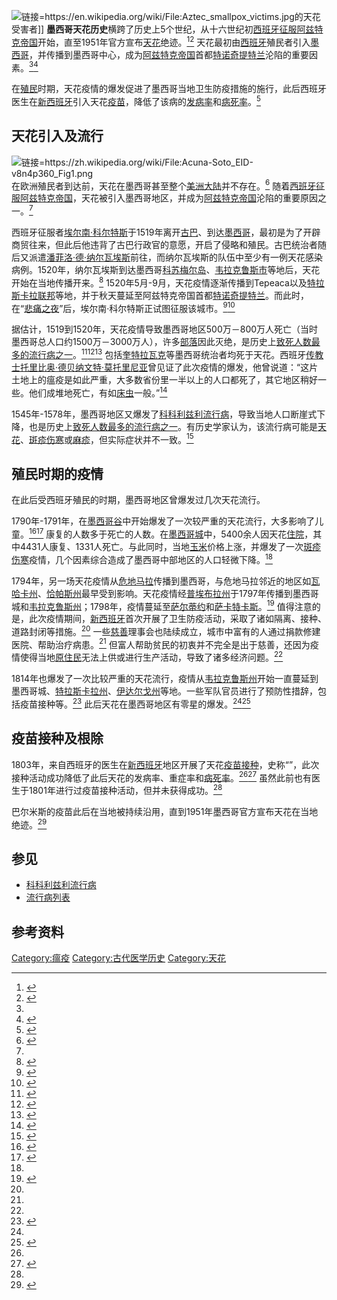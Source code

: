 [[File:Aztec_smallpox_victims.jpg|链接=https://en.wikipedia.org/wiki/File:Aztec_smallpox_victims.jpg]]的天花受害者]]
'''墨西哥天花历史'''横跨了历史上5个世纪，从十六世纪初[[西班牙征服阿兹特克帝国|西班牙征服阿兹特克帝国]]开始，直至1951年官方宣布[[天花|天花]]绝迹。<ref>{{Cite journal|title=[Historical perspective of smallpox in Mexico: emergence, elimination, and risk of reemergence due to bioterrorism]|url=https://pubmed.ncbi.nlm.nih.gov/15259344/|last=Franco-Paredes|first=Carlos|last2=Lammoglia|first2=Lorena|date=2004-05|journal=Gaceta Medica De Mexico|issue=3|volume=140|pages=321–327|issn=0016-3813|pmid=15259344|last3=Santos-Preciado|first3=José Ignacio|access-date=2020-12-22|archive-date=2020-11-01|archive-url=https://web.archive.org/web/20201101025003/https://pubmed.ncbi.nlm.nih.gov/15259344/|dead-url=no}}</ref><ref name=":0">{{Cite journal|title=Revising the Conquest of Mexico: Smallpox, Sources, and Populations|url=https://www.jstor.org/stable/205099|last=Brooks|first=Francis J.|date=1993|journal=The Journal of Interdisciplinary History|issue=1|doi=10.2307/205099|volume=24|pages=1–29|issn=0022-1953|access-date=2020-12-22|archive-date=2020-11-12|archive-url=https://web.archive.org/web/20201112040029/https://www.jstor.org/stable/205099|dead-url=no}}</ref> 天花最初由[[西班牙|西班牙]]殖民者引入[[墨西哥|墨西哥]]，并传播到墨西哥中心，成为[[阿兹特克帝国|阿兹特克帝国]]首都[[特诺奇提特兰|特诺奇提特兰]]沦陷的重要因素。<ref name=":0" /><ref>{{Cite web|title=How smallpox devastated the Aztecs – and helped Spain conquer an American civilization 500 years ago|url=https://www.pbs.org/newshour/science/how-smallpox-devastated-the-aztecs-and-helped-spain-conquer-an-american-civilization-500-years-ago|accessdate=2020-12-22|date=2019-02-23|work=PBS NewsHour|language=en-us|archive-date=2021-01-26|archive-url=https://web.archive.org/web/20210126165519/https://www.pbs.org/newshour/science/how-smallpox-devastated-the-aztecs-and-helped-spain-conquer-an-american-civilization-500-years-ago|dead-url=no}}</ref>

在[[殖民|殖民]]时期，天花疫情的爆发促进了墨西哥当地卫生防疫措施的施行，此后西班牙医生{{le|弗朗西斯科·哈维尔·德·巴尔密斯|Francisco Javier de Balmis}}在[[新西班牙總督轄區|新西班牙]]引入天花[[疫苗|疫苗]]，降低了该病的[[发病率|发病率]]和[[病死率|病死率]]。<ref name=":1">{{Cite journal|title=The Spanish Royal Philanthropic Expedition to Bring Smallpox Vaccination to the New World and Asia in the 19th Century|url=https://academic.oup.com/cid/article/41/9/1285/278013|last=Franco-Paredes|first=Carlos|last2=Lammoglia|first2=Lorena|date=2005-11-01|journal=Clinical Infectious Diseases|issue=9|doi=10.1086/496930|volume=41|pages=1285–1289|language=en|issn=1058-4838|last3=Santos-Preciado|first3=José Ignacio|access-date=2020-12-22|archive-date=2020-11-23|archive-url=https://web.archive.org/web/20201123192525/https://academic.oup.com/cid/article/41/9/1285/278013|dead-url=no}}</ref>

== 天花引入及流行 ==
[[File:Acuna-Soto_EID-v8n4p360_Fig1.png|链接=https://zh.wikipedia.org/wiki/File:Acuna-Soto_EID-v8n4p360_Fig1.png]]
在欧洲殖民者到达前，天花在墨西哥甚至整个[[美洲大陆|美洲大陆]]并不存在。<ref>{{Cite web|title=痘灭天花　划时代的医学试验|url=http://www.cas.cn/zt/kjzt/fdgx/ka/200305/t20030507_1710918.shtml|accessdate=2020-12-22|author=|date=|format=|work=|publisher=[[中国科学院|中国科学院]]|language=zh|archive-date=2020-04-05|archive-url=https://web.archive.org/web/20200405071618/http://www.cas.cn/zt/kjzt/fdgx/ka/200305/t20030507_1710918.shtml|dead-url=no}}</ref> 随着[[西班牙征服阿兹特克帝国|西班牙征服阿兹特克帝国]]，天花被引入墨西哥地区，并成为[[阿兹特克帝国|阿兹特克帝国]]沦陷的重要原因之一。<ref name=":0" />

西班牙征服者[[埃尔南·科尔特斯|埃尔南·科尔特斯]]于1519年离开[[古巴|古巴]]、到达[[墨西哥|墨西哥]]，最初是为了开辟商贸往来，但此后他违背了古巴行政官的意愿，开启了侵略和殖民。古巴统治者随后又派遣[[潘菲洛·德·纳尔瓦埃斯|潘菲洛·德·纳尔瓦埃斯]]前往，而纳尔瓦埃斯的队伍中至少有一例天花感染病例。1520年，纳尔瓦埃斯到达墨西哥[[科苏梅尔岛|科苏梅尔岛]]、[[韦拉克鲁斯市|韦拉克鲁斯市]]等地后，天花开始在当地传播开来。<ref name="Hays">{{cite book|last=Hays|first=J.N.|title=Epidemics and Pandemicas|year=2006|publisher=ABC CLIO|location=Santa Barbara, California|isbn=1-85109-663-9|pages=82–83}}</ref> 1520年5月-9月，天花疫情逐渐传播到Tepeaca以及[[特拉斯卡拉联邦|特拉斯卡拉联邦]]等地，并于秋天蔓延至阿兹特克帝国首都[[特諾奇提特蘭|特诺奇提特兰]]。而此时，在“[[悲痛之夜|悲痛之夜]]”后，埃尔南·科尔特斯正试图征服该城市。<ref>{{cite web|title=Spanish and Nahuatl Views on Smallpox and Demographic Catastrophe in the Conquest of Mexico.|url=http://www.hist.umn.edu/~rmccaa/vircatas/|last=McCaa|first=Robert|access-date=7 May 2013|archive-date=2016-03-03|archive-url=https://web.archive.org/web/20160303174910/http://www.hist.umn.edu/~rmccaa/vircatas/|dead-url=no}}</ref><ref>{{Cite web|title=病毒，美洲的征服者？|url=http://m.thepaper.cn/renmin_prom.jsp?contid=7106612&from=renmin|accessdate=2020-12-22|author=|date=|format=|work=|publisher=[[澎湃新闻|澎湃新闻]]|language=zh}}</ref>

据估计，1519到1520年，天花疫情导致墨西哥地区500万－800万人死亡（当时墨西哥总人口约1500万－3000万人），许多[[部落|部落]]因此灭绝，是历史上[[流行病列表|致死人数最多的流行病之一]]。<ref>{{Cite journal|title=When half of the population died: the epidemic of hemorrhagic fevers of 1576 in Mexico|url=https://academic.oup.com/femsle/article/240/1/1/536409|last=Acuna-Soto|first=Rodofo|last2=Stahle|first2=David W.|date=2004-11-01|journal=FEMS Microbiology Letters|issue=1|doi=10.1016/j.femsle.2004.09.011|volume=240|pages=1–5|language=en|issn=0378-1097|last3=Therrell|first3=Matthew D.|last4=Griffin|first4=Richard D.|last5=Cleaveland|first5=Malcolm K.|access-date=2020-12-22|archive-date=2021-02-08|archive-url=https://web.archive.org/web/20210208000557/https://academic.oup.com/femsle/article/240/1/1/536409|dead-url=no}}</ref><ref>{{Cite journal|title=Megadrought and Megadeath in 16th Century Mexico|url=https://www.ncbi.nlm.nih.gov/pmc/articles/PMC2730237/|last=Acuna-Soto|first=Rodolfo|last2=Stahle|first2=David W.|date=2002-4|journal=Emerging Infectious Diseases|issue=4|doi=10.3201/eid0804.010175|volume=8|pages=360–362|issn=1080-6040|pmc=2730237|pmid=11971767|last3=Cleaveland|first3=Malcolm K.|last4=Therrell|first4=Matthew D.|access-date=2020-12-22|archive-date=2021-02-17|archive-url=https://web.archive.org/web/20210217203244/https://www.ncbi.nlm.nih.gov/pmc/articles/PMC2730237/|dead-url=no}}</ref><ref>{{Cite web|title=敲开免疫学大门的天花：首个被根除的烈性传染病|url=http://www.chinanews.com/cul/2020/02-22/9100370.shtml|accessdate=2020-12-22|author=|date=|format=|work=|publisher=[[中国新闻网|中国新闻网]]|language=|archive-date=2020-02-22|archive-url=https://web.archive.org/web/20200222145450/http://www.chinanews.com/cul/2020/02-22/9100370.shtml|dead-url=no}}</ref> 包括[[奎特拉瓦克|奎特拉瓦克]]等墨西哥统治者均死于天花。西班牙[[传教士|传教士]][[托里比奥·德贝纳文特·莫托里尼亚|托里比奥·德贝纳文特·莫托里尼亚]]曾见证了此次疫情的爆发，他曾说道：“这片土地上的瘟疫是如此严重，大多数省份里一半以上的人口都死了，其它地区稍好一些。他们成堆地死亡，有如[[床蟲|床虫]]一般。”<ref name="Hays2">{{cite book|last=Hays|first=J.N.|title=Epidemics and Pandemicas|year=2006|publisher=ABC CLIO|location=Santa Barbara, California|isbn=1-85109-663-9|pages=82–83}}</ref>

1545年-1578年，墨西哥地区又爆发了[[科科利兹利流行病|科科利兹利流行病]]，导致当地人口断崖式下降，也是历史上[[流行病列表|致死人数最多的流行病之一]]。有历史学家认为，该流行病可能是[[天花|天花]]、[[斑疹傷寒|斑疹伤寒]]或[[麻疹|麻疹]]，但实际症状并不一致。<ref>{{Cite web|title=La epidemia de cocoliztli de 1576|url=https://www.estudioshistoricos.inah.gob.mx/revistaHistorias/wp-content/uploads/historias_11_24-33.pdf|accessdate=|author=Eisa Malvido, Carlos Viesca|date=|format=|publisher=|language=|archive-date=2021-01-29|archive-url=https://web.archive.org/web/20210129003100/https://www.estudioshistoricos.inah.gob.mx/revistaHistorias/wp-content/uploads/historias_11_24-33.pdf|dead-url=no}}</ref>

== 殖民时期的疫情 ==
在此后受西班牙殖民的时期，墨西哥地区曾爆发过几次天花流行。

1790年-1791年，在[[墨西哥谷|墨西哥谷]]中开始爆发了一次较严重的天花流行，大多影响了儿童。<ref>{{cite book|last=Gibson|first=Charles|year=1991|title=Los aztecas bajo el dominio español|edition=1st|language=es|trans-title=Siglo XXI Editores México}}</ref><ref name="Villar">{{cite web|title=Contra una pandemia del Nuevo Mundo: las viruelas de las décadas de 1790 en México y las campañas de vacunación de Balmis y Salvany de 1803-1804 en los dominios coloniales.|url=http://www.alapop.org/2009/images/DOCSFINAIS_PDF/ALAP_2008_FINAL_125.pdf|last=Molina del Villar|first=América|access-date=23 April 2013}}{{Dead link}}</ref> 康复的人数多于死亡的人数。在[[墨西哥城|墨西哥城]]中，5400余人因天花[[住院|住院]]，其中4431人康复、1331人死亡。与此同时，当地[[玉米|玉米]]价格上涨，并爆发了一次[[斑疹傷寒|斑疹伤寒]]疫情，几个因素综合造成了墨西哥中部地区的人口轻微下降。<ref name="Villar" />

1794年，另一场天花疫情从[[危地马拉|危地马拉]]传播到墨西哥，与危地马拉邻近的地区如[[瓦哈卡州|瓦哈卡州]]、[[恰帕斯州|恰帕斯州]]最早受到影响。天花疫情经[[普埃布拉州|普埃布拉州]]于1797年传播到墨西哥城和[[韦拉克鲁斯州|韦拉克鲁斯州]]；1798年，疫情蔓延至[[萨尔蒂约|萨尔蒂约]]和[[萨卡特卡斯|萨卡特卡斯]]。<ref name="Hopkins2">{{cite book|last=Hopkins|first=Donald|year=2002|title=The Greatest Killer:Smallpox in History|publisher=University of Chicago Press}}</ref> 值得注意的是，此次疫情期间，[[新西班牙總督轄區|新西班牙]]首次开展了卫生防疫活动，采取了诸如隔离、接种、道路封闭等措施。<ref name="Villar" /> 一些[[慈善|慈善]]理事会也陆续成立，城市中富有的人通过捐款修建医院、帮助治疗病患。<ref name="Hopkins2" /> 但富人帮助贫民的初衷并不完全是出于慈善，还因为疫情使得当地[[原住民|原住民]]无法上供或进行生产活动，导致了诸多经济问题。<ref name="Villar" />

1814年也爆发了一次比较严重的天花流行，疫情从[[韦拉克鲁斯州|韦拉克鲁斯州]]开始一直蔓延到墨西哥城、[[特拉斯卡拉州|特拉斯卡拉州]]、[[伊達爾戈州|伊达尔戈州]]等地。一些军队官员进行了预防性措辞，包括疫苗接种等。<ref>{{cite book|last=Calleja|first=Francisco|year=1814|title=Instrucción formada para administrar la vacuna|language=es|publisher=Imprenta de don Mariano Ontiveros}}</ref> 此后天花在墨西哥地区有零星的爆发。<ref name="Villar" /><ref name="Carlos2">{{cite journal|title=Epidemias y enfermedades en tiempos de la Independencia|first1=Carlos|journal=Revista Médica del Instituto Mexicano del Seguro Social|year=2010|pages=47–54|last1=Viesca}}</ref>

== 疫苗接种及根除 ==
1803年，来自西班牙的医生{{le|弗朗西斯科·哈维尔·德·巴尔密斯|Francisco Javier de Balmis}}在[[新西班牙總督轄區|新西班牙]]地区开展了天花[[疫苗接種|疫苗接种]]，史称“{{le|巴尔米斯远征|Balmis Expedition}}”，此次接种活动成功降低了此后天花的发病率、重症率和[[病死率|病死率]]。<ref name=":1" /><ref name="Carlos">{{cite journal|title=Epidemias y enfermedades en tiempos de la Independencia|first1=Carlos|journal=Revista Médica del Instituto Mexicano del Seguro Social|year=2010|pages=47–54|last1=Viesca}}</ref> 虽然此前也有医生于1801年进行过疫苗接种活动，但并未获得成功。<ref name="Villar" />

巴尔米斯的疫苗此后在当地被持续沿用，直到1951年墨西哥官方宣布天花在当地绝迹。<ref name="Gaceta">{{cite journal|title=Perspectiva histórica de la viruela en México: aparición, eliminación y riesgo de reaparición por bioterrorismo|url=http://www.scielo.org.mx/scielo.php?script=sci_arttext&pid=S0016-38132004000300013&lng=es|first1=Carlos|journal=Gac. Méd. Méx|year=2004|pages=321–327|last1=Franco-Paredes|access-date=2020-12-27|archive-date=2016-03-04|archive-url=https://web.archive.org/web/20160304040937/http://www.scielo.org.mx/scielo.php?script=sci_arttext&pid=S0016-38132004000300013&lng=es|dead-url=no}}</ref>

== 参见 ==

* [[科科利兹利流行病|科科利兹利流行病]]
* [[流行病列表|流行病列表]]

== 参考资料 ==
{{reflist|2}}

{{Epidemics}}

[[Category:瘟疫|Category:瘟疫]]
[[Category:古代医学历史|Category:古代医学历史]]
[[Category:天花|Category:天花]]